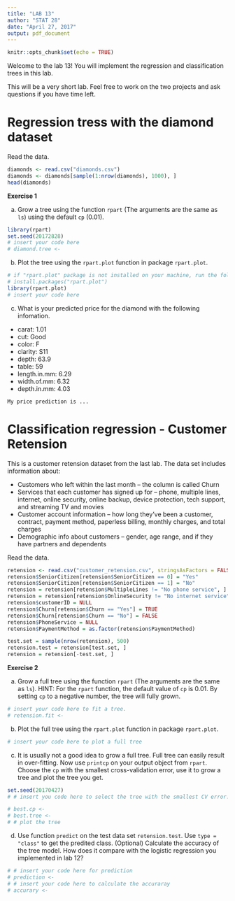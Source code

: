 ```yaml
---
title: "LAB 13"
author: "STAT 28"
date: "April 27, 2017"
output: pdf_document
---
```


```r
knitr::opts_chunk$set(echo = TRUE)
```

Welcome to the lab 13! You will implement the regression and classification trees in this lab. 

This will be a very short lab. Feel free to work on the two projects and ask questions if you have time left.

# Regression tress with the diamond dataset

Read the data. 

```r
diamonds <- read.csv("diamonds.csv")
diamonds <- diamonds[sample(1:nrow(diamonds), 1000), ]
head(diamonds)
```

**Exercise 1** 

(a) Grow a tree using the function `rpart` (The arguments are the same as `ls`) using the default `cp` (0.01).

```r
library(rpart)
set.seed(20172828)
# insert your code here
# diamond.tree <- 
```

(b) Plot the tree using the `rpart.plot` function in package `rpart.plot`.

```r
# if "rpart.plot" package is not installed on your machine, run the following code to install
# install.packages("rpart.plot")
library(rpart.plot)
# insert your code here

```

(c) What is your predicted price for the diamond with the following infomation.

- carat: 1.01
- cut: Good
- color: F
- clarity: S11
- depth: 63.9
- table: 59
- length.in.mm: 6.29
- width.of.mm: 6.32
- depth.in.mm: 4.03

```{}
My price prediction is ...
```


# Classification regression - Customer Retension

This is a customer retension dataset from the last lab. The data set includes information about:

- Customers who left within the last month – the column is called Churn
- Services that each customer has signed up for – phone, multiple lines, internet, online security, online backup, device protection, tech support, and streaming TV and movies
- Customer account information – how long they’ve been a customer, contract, payment method, paperless billing, monthly charges, and total charges
- Demographic info about customers – gender, age range, and if they have partners and dependents

Read the data.

```r
retension <- read.csv("customer_retension.csv", stringsAsFactors = FALSE)
retension$SeniorCitizen[retension$SeniorCitizen == 0] = "Yes"
retension$SeniorCitizen[retension$SeniorCitizen == 1] = "No"
retension = retension[retension$MultipleLines != "No phone service", ]
retension = retension[retension$OnlineSecurity != "No internet service", ]
retension$customerID = NULL
retension$Churn[retension$Churn == "Yes"] = TRUE
retension$Churn[retension$Churn == "No"] = FALSE
retension$PhoneService = NULL
retension$PaymentMethod = as.factor(retension$PaymentMethod)

test.set = sample(nrow(retension), 500)
retension.test = retension[test.set, ]
retension = retension[-test.set, ]
```

**Exercise 2**

(a) Grow a full tree using the function `rpart` (The arguments are the same as `ls`). HINT: For the `rpart` function, the default value of `cp` is 0.01. By setting `cp` to a negative number, the tree will fully grown.

```r
# insert your code here to fit a tree.
# retension.fit <- 
```

(b) Plot the full tree using the `rpart.plot` function in package `rpart.plot`.

```r
# insert your code here to plot a full tree

```

(c) It is usually not a good idea to grow a full tree. Full tree can easily result in over-fitting. Now use `printcp` on your output object from `rpart`. Choose the `cp` with the smallest cross-validation error, use it to grow a tree and plot the tree you get.

```r
set.seed(20170427)
# # insert you code here to select the tree with the smallest CV error.

# best.cp <- 
# best.tree <- 
# # plot the tree

```

(d) Use function `predict` on the test data set `retension.test`. Use `type = "class"` to get the predited class. (Optional) Calculate the accuracy of the tree model. How does it compare with the logistic regression you implemented in lab 12?

```r
# # insert your code here for prediction
# prediction <- 
# # insert your code here to calculate the accuraray
# accurary <- 
```

